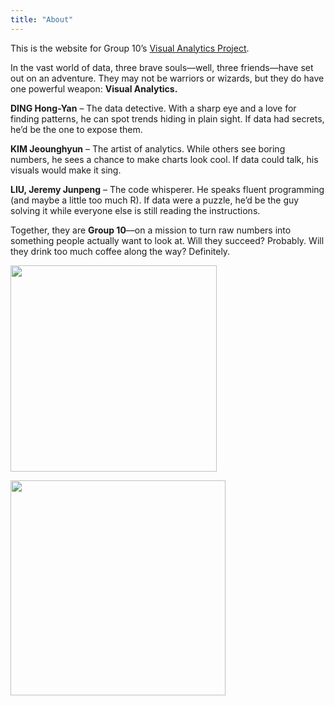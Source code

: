 ```yaml
---
title: "About"
---
```


This is the website for Group 10's [Visual Analytics Project](https://isss608-ay2024-25jan.netlify.app/vaproject).

In the vast world of data, three brave souls—well, three friends—have set out on an adventure. They may not be warriors or wizards, but they do have one powerful weapon: **Visual Analytics.**

**DING Hong-Yan** – The data detective. With a sharp eye and a love for finding patterns, he can spot trends hiding in plain sight. If data had secrets, he’d be the one to expose them.

**KIM Jeounghyun** – The artist of analytics. While others see boring numbers, he sees a chance to make charts look cool. If data could talk, his visuals would make it sing.

**LIU, Jeremy Junpeng** – The code whisperer. He speaks fluent programming (and maybe a little too much R). If data were a puzzle, he'd be the guy solving it while everyone else is still reading the instructions.

Together, they are **Group 10**—on a mission to turn raw numbers into something people actually want to look at. Will they succeed? Probably. Will they drink too much coffee along the way? Definitely.

![](images/Aboutme1.jpg){width="330"}

![](images/aboutme2.jpg){fig-align="right" width="344"}
